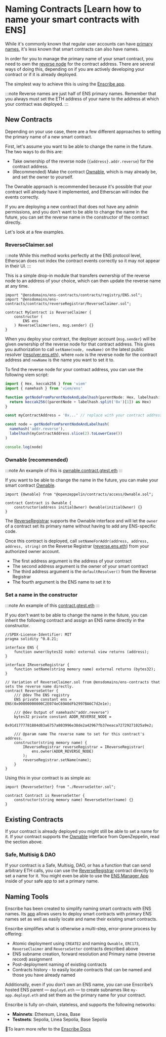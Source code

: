 # Naming Contracts [Learn how to name your smart contracts with ENS]

While it's commonly known that regular user accounts can have [primary names](/web/reverse), it's less known that smart contracts can also have names.

In order for you to manage the primary name of your smart contract, you need to own the [reverse node](/terminology#reverse-node) for the contract address. There are several ways of doing this, depending on if you are actively developing your contract or if it is already deployed.

The simplest way to achieve this is using the [Enscribe app](https://app.enscribe.xyz/).

:::note
Reverse names are just half of ENS primary names. Remember that you always must set the ETH address of your name to the address at which your contract was deployed.
:::

## New Contracts

Depending on your use case, there are a few different approaches to setting the primary name of a new smart contract.

First, let's assume you want to be able to change the name in the future. The two ways to do this are:

- Take ownership of the reverse node (`{address}.addr.reverse`) for the contract address.
- (Recommended) Make the contract [Ownable](https://docs.openzeppelin.com/contracts/5.x/access-control), which is may already be, and set the owner to yourself.

The Ownable approach is recommended because it's possible that your contract will already have it implemented, and Etherscan will index the events correctly.

If you are deploying a new contract that does not have any admin permissions, and you don't want to be able to change the name in the future, you can set the reverse name in the constructor of the contract directly.

Let's look at a few examples.

### ReverseClaimer.sol

:::note
While this method works perfectly at the ENS protocol level, Etherscan does not index the contract events correctly so it may not appear in their UI.
:::

This is a simple drop-in module that transfers ownership of the reverse node to an address of your choice, which can then update the reverse name at any time.

```solidity
import "@ensdomains/ens-contracts/contracts/registry/ENS.sol";
import "@ensdomains/ens-contracts/contracts/reverseRegistrar/ReverseClaimer.sol";

contract MyContract is ReverseClaimer {
    constructor (
        ENS ens
    ) ReverseClaimer(ens, msg.sender) {}
}
```

When you deploy your contract, the deployer account (`msg.sender`) will be given ownership of the reverse node for that contract address. This gives you authorization to call `setName(node, newName)` on the latest public resolver ([resolver.ens.eth](https://etherscan.io/address/resolver.ens.eth)), where `node` is the reverse node for the contract address and `newName` is the name you want to set it to.

To find the reverse node for your contract address, you can use the following viem script:

```ts
import { Hex, keccak256 } from 'viem'
import { namehash } from 'viem/ens'

function getNodeFromParentNodeAndLabelhash(parentNode: Hex, labelhash: Hex) {
  return keccak256((parentNode + labelhash.split('0x')[1]) as Hex)
}

const myContractAddress = '0x...' // replace with your contract address

const node = getNodeFromParentNodeAndLabelhash(
  namehash('addr.reverse'),
  labelhash(myContractAddress.slice(2).toLowerCase())
)

console.log(node)
```

### Ownable (recommended)

:::note
An example of this is [ownable.contract.gtest.eth](https://etherscan.io/address/ownable.contract.gtest.eth#code)
:::

If you want to be able to change the name in the future, you can make your smart contract [Ownable](https://docs.openzeppelin.com/contracts/5.x/api/access#Ownable).

```solidity
import {Ownable} from "@openzeppelin/contracts/access/Ownable.sol";

contract Contract is Ownable {
    constructor(address initialOwner) Ownable(initialOwner) {}
}
```

The [ReverseRegistrar](/registry/reverse) supports the Ownable interface and will let the `owner` of a contract set its primary name without having to add any ENS-specific code.

Once this contract is deployed, call `setNameForAddr(address, address, address, string)` on the Reverse Registrar ([reverse.ens.eth](https://etherscan.io/address/reverse.ens.eth)) from your authorized owner account.

- The first address argument is the address of your contract
- The second address argument is the owner of your smart contract
- The third address argument is the `defaultResolver()` from the Reverse Registrar
- The fourth argument is the ENS name to set it to

### Set a name in the constructor

:::note
An example of this [contract.gtest.eth](https://etherscan.io/address/contract.gtest.eth#code)
:::

If you don't want to be able to change the name in the future, you can inherit the following contract and assign an ENS name directly in the constructor.

```solidity
//SPDX-License-Identifier: MIT
pragma solidity ^0.8.21;

interface ENS {
    function owner(bytes32 node) external view returns (address);
}

interface IReverseRegistrar {
    function setName(string memory name) external returns (bytes32);
}

// Variation of ReverseClaimer.sol from @ensdomains/ens-contracts that sets the reverse name directly.
contract ReverseSetter {
    /// @dev The ENS registry
    ENS private constant ens = ENS(0x00000000000C2E074eC69A0dFb2997BA6C7d2e1e);

    /// @dev Output of namehash("addr.reverse")
    bytes32 private constant ADDR_REVERSE_NODE =
        0x91d1777781884d03a6757a803996e38de2a42967fb37eeaca72729271025a9e2;

    /// @param name The reverse name to set for this contract's address.
    constructor(string memory name) {
        IReverseRegistrar reverseRegistrar = IReverseRegistrar(
            ens.owner(ADDR_REVERSE_NODE)
        );
        reverseRegistrar.setName(name);
    }
}
```

Using this in your contract is as simple as:

```solidity
import {ReverseSetter} from "./ReverseSetter.sol";

contract Contract is ReverseSetter {
    constructor(string memory name) ReverseSetter(name) {}
}
```

## Existing Contracts

If your contract is already deployed you might still be able to set a name for it.
If your contract supports the [Ownable](https://docs.openzeppelin.com/contracts/5.x/api/access#Ownable) interface from OpenZeppelin, read the section above.

### Safe, Multisig & DAO

If your contract is a Safe, Multisig, DAO, or has a function that can send arbitrary ETH calls, you can use the [ReverseRegistrar](/registry/reverse) contract directly to set a name for it.
You might even be able to use the [ENS Manager App](https://ens.app/) inside of your safe app to set a primary name.

## Naming Tools

Enscribe has been created to simplify naming smart contracts with ENS names. Its [app](https://app.enscribe.xyz/) allows users to deploy smart contracts with primary ENS names set as well as easily locate and name their existing smart contracts.

Enscribe simplifies what is otherwise a multi-step, error-prone process by offering:

- Atomic deployment using `CREATE2` and naming `Ownable`, `ERC173`, `ReverseClaimer` and `ReverseSetter` contracts described above
- ENS subname creation, forward resolution and Primary name (reverse record) assignment
- Post-deployment naming of existing contracts
- Contracts history - to easily locate contracts that can be named and those you have already named

Additionally, even if you don’t own an ENS name, you can use Enscribe’s hosted ENS parent — `deployd.eth` — to create subnames like `my-app.deployd.eth` and set them as the primary name for your contract.

Enscribe is fully on-chain, stateless, and supports the following networks:
- **Mainnets**: Ethereum, Linea, Base
- **Testnets**: Sepolia, Linea Sepolia, Base Sepolia

🔗To learn more refer to the [Enscribe Docs](https://www.enscribe.xyz/docs/)